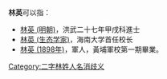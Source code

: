 '''林英'''可以指：
* [[林英_(明朝)|林英 (明朝)]]，洪武二十七年甲戌科進士
* [[林英_(生态学家)|林英 (生态学家)]]，海南大学首任校长
* [[林英_(1898年)|林英 (1898年)]]，軍人，黃埔軍校第一期畢業。

{{disambig}}

[[Category:二字林姓人名消歧义|Category:二字林姓人名消歧义]]